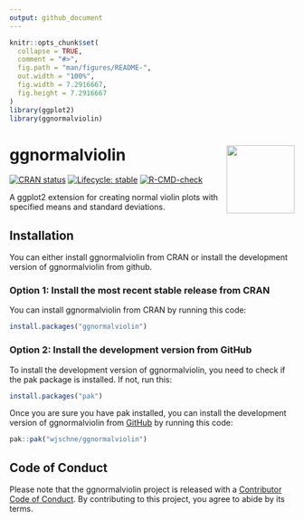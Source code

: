 ```yaml
---
output: github_document
---
```

<!-- README.md is generated from README.Rmd. Please edit that file -->

```r
knitr::opts_chunk$set(
  collapse = TRUE,
  comment = "#>",
  fig.path = "man/figures/README-",
  out.width = "100%",
  fig.width = 7.2916667,
  fig.height = 7.2916667
)
library(ggplot2)
library(ggnormalviolin)
```

# ggnormalviolin <a href="https://wjschne.github.io/ggnormalviolin/"><img src="logo.svg" align="right" height="120" width="120" /></a>



<!-- badges: start -->
[![CRAN status](https://www.r-pkg.org/badges/version/ggnormalviolin)](https://CRAN.R-project.org/package=ggnormalviolin)
[![Lifecycle: stable](https://img.shields.io/badge/lifecycle-stable-brightgreen.svg)](https://lifecycle.r-lib.org/articles/stages.html#stable)
[![R-CMD-check](https://github.com/wjschne/ggnormalviolin/actions/workflows/R-CMD-check.yaml/badge.svg)](https://github.com/wjschne/ggnormalviolin/actions/workflows/R-CMD-check.yaml)
<!-- badges: end -->


A ggplot2 extension for creating normal violin plots with specified means and standard deviations.

## Installation

You can either install ggnormalviolin from CRAN or install the development version of ggnormalviolin from github.

### Option 1: Install the most recent stable release from CRAN

You can install ggnormalviolin from CRAN by running this code:

```r
install.packages("ggnormalviolin")
```

### Option 2: Install the development version from GitHub

To install the development version of ggnormalviolin, you need to check if the pak package is installed. If not, run this:

```r
install.packages("pak")
```

Once you are sure you have pak installed, you can install the development version of ggnormalviolin from [GitHub](https://github.com/)  by running this code:

``` r
pak::pak("wjschne/ggnormalviolin")
```

## Code of Conduct

Please note that the ggnormalviolin project is released with a [Contributor Code of Conduct](https://github.com/wjschne/ggnormalviolin/blob/master/CODE_OF_CONDUCT.md). By contributing to this project, you agree to abide by its terms.

